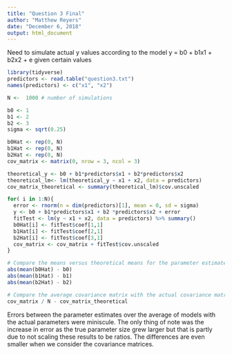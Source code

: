 ```yaml
---
title: "Question 3 Final"
author: "Matthew Reyers"
date: "December 6, 2018"
output: html_document
---
```



Need to simulate actual y values according to the model y = b0 + b1x1 + b2x2 + e given certain values
```r
library(tidyverse)
predictors <- read.table("question3.txt")
names(predictors) <- c("x1", "x2")

N <-  1000 # number of simulations

b0 <- 1
b1 <- 2
b2 <- 3
sigma <- sqrt(0.25)

b0Hat <- rep(0, N)
b1Hat <- rep(0, N)
b2Hat <- rep(0, N)
cov_matrix <- matrix(0, nrow = 3, ncol = 3)

theoretical_y <- b0 + b1*predictors$x1 + b2*predictors$x2
theoretical_lm<- lm(theoretical_y ~ x1 + x2, data = predictors)
cov_matrix_theoretical <- summary(theoretical_lm)$cov.unscaled

for( i in 1:N){
  error <- rnorm(n = dim(predictors)[1], mean = 0, sd = sigma)
  y <- b0 + b1*predictors$x1 + b2 *predictors$x2 + error
  fitTest <- lm(y ~ x1 + x2, data = predictors) %>% summary()
  b0Hat[i] <- fitTest$coef[1,1]
  b1Hat[i] <- fitTest$coef[2,1]
  b2Hat[i] <- fitTest$coef[3,1]
  cov_matrix <- cov_matrix + fitTest$cov.unscaled
}

# Compare the means versus theoretical means for the parameter estimates
abs(mean(b0Hat) - b0)
abs(mean(b1Hat) - b1)
abs(mean(b2Hat) - b2)

# Compare the average covariance matrix with the actual covariance matrix
cov_matrix / N - cov_matrix_theoretical
```
Errors between the parameter estimates over the average of models with the actual parameters were miniscule. The only thing of note was the increase in error as the true parameter size grew larger but that is partly due to not scaling these results to be ratios. The differences are even smaller when we consider the covariance matrices. 
